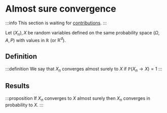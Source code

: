 # Almost sure convergence

:::info
This section is waiting for [contributions](/contributing).
:::

Let $(X_n), X$ be random variables defined on the same probability space $(\Omega, A, P)$ with values in $\mathbb R$ (or $\mathbb R^d$).

## Definition

:::definition
We say that $X_n$ converges almost surely to $X$ if $\mathbb P(X_n \rightarrow X) = 1$
:::

## Results

:::proposition
If $X_n$ converges to $X$ almost surely then $X_n$ converges in probability to $X$.
:::
